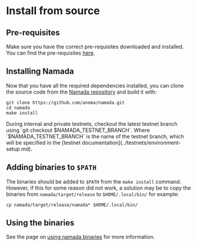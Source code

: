 
# Install from source

## Pre-requisites

Make sure you have the correct pre-requisites downloaded and installed. You can find the pre-requisites [here](./source/pre-requisites.mdx).

## Installing Namada
Now that you have all the required dependencies installed, you can clone the source code from the [Namada repository](https://github.com/anoma/namada) and build it with:

```shell copy
git clone https://github.com/anoma/namada.git
cd namada 
make install
```

<Callout type="warning">
During internal and private testnets, checkout the latest testnet branch using `git checkout $NAMADA_TESTNET_BRANCH`.
Where `$NAMADA_TESTNET_BRANCH` is the name of the testnet branch, which will be specified in the [testnet documentation](../testnets/environment-setup.md).
</Callout>

## Adding binaries to `$PATH`
The binaries should be added to `$PATH` from the `make install` command. 
However, if this for some reason did not work, a solution may be to copy the binaries 
from `namada/target/release` to `$HOME/.local/bin/` for example: 

```shell copy 
cp namada/target/release/namada* $HOME/.local/bin/
```

## Using the binaries
See the page on [using namada binaries](./binaries/overview-of-binaries.mdx) for more information.